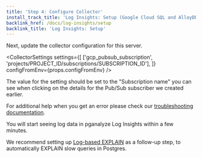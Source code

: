 ```yaml
---
title: 'Step 4: Configure Collector'
install_track_title: 'Log Insights: Setup (Google Cloud SQL and AlloyDB)'
backlink_href: /docs/log-insights/setup
backlink_title: 'Log Insights: Setup'
---
```



Next, update the collector configuration for this server.

<CollectorSettings settings={[
  ['gcp_pubsub_subscription', 'projects/PROJECT_ID/subscriptions/SUBSCRIPTION_ID'],
]} configFromEnv={props.configFromEnv} />

The value for the setting should be set to the "Subscription name" you can see when clicking on the details for the Pub/Sub subscriber we created earlier.

<CollectorLogTest provider="Google Cloud SQL and AlloyDB" configFromEnv={props.configFromEnv} />

For additional help when you get an error please check our
[troubleshooting documentation](https://pganalyze.com/docs/log-insights/setup/google-cloud-sql/troubleshooting).

<PublicOnly>
  <p>You will start seeing log data in pganalyze Log Insights within a few minutes.</p>
  <p>
    We recommend setting up <a href="/docs/explain/setup/log_explain">Log-based EXPLAIN</a> as
    a follow-up step, to automatically EXPLAIN slow queries in Postgres.
  </p>
</PublicOnly>
